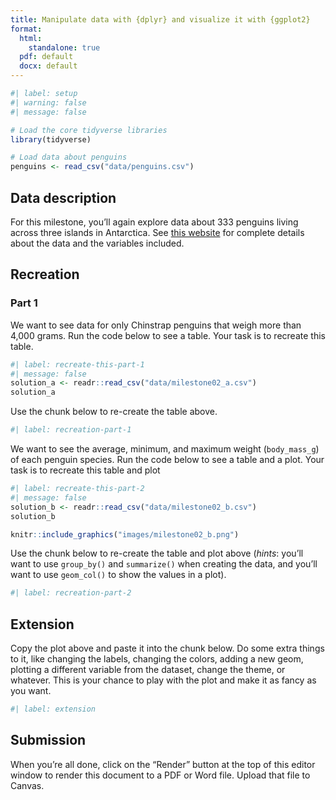 ```yaml
---
title: Manipulate data with {dplyr} and visualize it with {ggplot2}
format:
  html: 
    standalone: true
  pdf: default
  docx: default
---
```


```r
#| label: setup
#| warning: false
#| message: false

# Load the core tidyverse libraries
library(tidyverse)

# Load data about penguins
penguins <- read_csv("data/penguins.csv")
```

## Data description 

For this milestone, you'll again explore data about 333 penguins living across three islands in Antarctica. See [this website](https://allisonhorst.github.io/palmerpenguins/) for complete details about the data and the variables included.


## Recreation

### Part 1

We want to see data for only Chinstrap penguins that weigh more than 4,000 grams. Run the code below to see a table. Your task is to recreate this table.

```r
#| label: recreate-this-part-1
#| message: false
solution_a <- readr::read_csv("data/milestone02_a.csv")
solution_a
```

Use the chunk below to re-create the table above.

```r
#| label: recreation-part-1


```

We want to see the average, minimum, and maximum weight (`body_mass_g`) of each penguin species. Run the code below to see a table and a plot. Your task is to recreate this table and plot

```r
#| label: recreate-this-part-2
#| message: false
solution_b <- readr::read_csv("data/milestone02_b.csv")
solution_b

knitr::include_graphics("images/milestone02_b.png")
```

Use the chunk below to re-create the table and plot above (*hints*: you'll want to use `group_by()` and `summarize()` when creating the data, and you'll want to use `geom_col()` to show the values in a plot).

```r
#| label: recreation-part-2


```


## Extension

Copy the plot above and paste it into the chunk below. Do some extra things to it, like changing the labels, changing the colors, adding a new geom, plotting a different variable from the dataset, change the theme, or whatever. This is your chance to play with the plot and make it as fancy as you want.

```r
#| label: extension

```


## Submission

When you're all done, click on the "Render" button at the top of this editor window to render this document to a PDF or Word file. Upload that file to Canvas.

